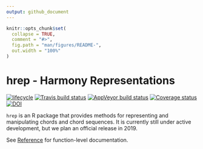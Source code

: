```yaml
---
output: github_document
---
```


<!-- README.md is generated from README.Rmd. Please edit that file -->

```r
knitr::opts_chunk$set(
  collapse = TRUE,
  comment = "#>",
  fig.path = "man/figures/README-",
  out.width = "100%"
)
```
# hrep - Harmony Representations

[![lifecycle](https://img.shields.io/badge/lifecycle-experimental-orange.svg)](https://www.tidyverse.org/lifecycle/#experimental)
[![Travis build status](https://travis-ci.org/pmcharrison/hrep.svg?branch=master)](https://travis-ci.org/pmcharrison/hrep)
[![AppVeyor build status](https://ci.appveyor.com/api/projects/status/github/pmcharrison/hrep?branch=master&svg=true)](https://ci.appveyor.com/project/pmcharrison/hrep)
[![Coverage status](https://coveralls.io/repos/github/pmcharrison/hrep/badge.svg)](https://coveralls.io/r/pmcharrison/hrep?branch=master)
[![DOI](https://zenodo.org/badge/DOI/10.5281/zenodo.2545770.svg)](https://doi.org/10.5281/zenodo.2545770)

`hrep` is an R package that provides methods for 
representing and manipulating chords and chord sequences.
It is currently still under active development,
but we plan an official release in 2019.

See [Reference](https://pmcharrison.github.io/hrep/reference/index.html)
for function-level documentation.
